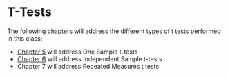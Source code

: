 # T-Tests {-}
The following chapters will address the different types of t tests performed in this class:  

- [Chapter 5](#ostt) will address One Sample t-tests
- [Chapter 6](#istt) will address Independent Sample t-tests
- Chapter 7 will address Repeated Measures t tests

